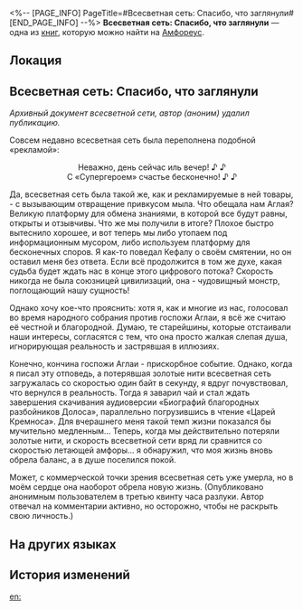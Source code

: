 <%-- [PAGE_INFO]
PageTitle=#Всесветная сеть: Спасибо, что заглянули#
[END_PAGE_INFO] --%>
{{Дополнить}}
{{Книга Инфобокс
|id           = 537
|Название     = 
|Изображение  = Предмет Книга Амфореус 4.png
|Мир          = Амфореус
|Томов        = 1
|Автор        = <!--нужно добавить-->
|Описание     = Подозрительная запись на камне связи, была удалена автором.
|Том1         = {{tx}}
|Источник1    = {{tx|Отсутствует источник}}
|Персонажи    = 
|Фракции      = 
}}
'''Всесветная сеть: Спасибо, что заглянули''' — одна из [[Книги|книг]], которую можно найти на [[Амфореус]].

==Локация==
{{Отметка карты|<!--название карты-->|<!--id отметки-->}}

==Всесветная сеть: Спасибо, что заглянули==
''Архивный документ всесветной сети, автор (аноним) удалил публикацию.''

Совсем недавно всесветная сеть была переполнена подобной «рекламой»:

<div align="center">Неважно, день сейчас иль вечер! ♪ ♪<br />
С «Супергероем» счастье бесконечно! ♪ ♪</div>

Да, всесветная сеть была такой же, как и рекламируемые в ней товары, - с вызывающим отвращение привкусом мыла. Что обещала нам Аглая? Великую платформу для обмена знаниями, в которой все будут равны, открыты и отзывчивы. Что же мы получили в итоге? Плохое быстро вытеснило хорошее, и вот теперь мы либо утопаем под информационным мусором, либо используем платформу для бесконечных споров. Я как-то поведал Кефалу о своём смятении, но он оставил меня без ответа. Если всё продолжится в том же духе, какая судьба будет ждать нас в конце этого цифрового потока? Скорость никогда не была союзницей цивилизаций, она - чудовищный монстр, поглощающий нашу сущность!

Однако хочу кое-что прояснить: хотя я, как и многие из нас, голосовал во время народного собрания против госпожи Аглаи, я всё же считаю её честной и благородной. Думаю, те старейшины, которые отстаивали наши интересы, согласятся с тем, что она просто жалкая слепая душа, игнорирующая реальность и застрявшая в иллюзиях.

Конечно, кончина госпожи Аглаи - прискорбное событие. Однако, когда я писал эту отповедь, а потерявшая золотые нити всесветная сеть загружалась со скоростью один байт в секунду, я вдруг почувствовал, что вернулся в реальность. Тогда я заварил чай и стал ждать завершения скачивания аудиоверсии «Биографий благородных разбойников Долоса», параллельно погрузившись в чтение «Царей Кремноса». Для вчерашнего меня такой темп жизни показался бы мучительно медленным... Теперь, когда мы действительно потеряли золотые нити, и скорость всесветной сети вряд ли сравнится со скоростью летающей амфоры... я обнаружил, что моя жизнь вновь обрела баланс, а в душе поселился покой.

Может, с коммерческой точки зрения всесветная сеть уже умерла, но в моём сердце она наоборот обрела новую жизнь. (Опубликовано анонимным пользователем в третью квинту часа разлуки. Автор отвечал на комментарии активно, но осторожно, чтобы не раскрыть свою личность.)

==На других языках==
{{На других языках
|en   = World Wound Web, Thanks for Stopping By
|zhs  = 万帷网，感谢你停下来
|zht  = 萬帷網，感謝你停下來
|ja   = ディアディクティオ、止まってくれてありがとう
|ko   = 누리망, 멈춰 줘서 고마워
|es   = Web Wau Wuo, gracias por detenerte
|fr   = Toile, merci de ta visite
|ru   = Всесветная сеть: Спасибо, что заглянули
|th   = หมื่นม่านเน็ต ขอบคุณที่ยอมหยุด
|vi   = World Wound Web, Cảm Ơn Vì Đã Dừng Lại
|de   = Weltgewebtes Netz, danke fürs Vorbeischauen
|id   = Wadah Wawasan Wahah, Terima Kasih Sudah Mampir
|pt   = Rede Mundial de Conexões, Obrigado por Vir
}}

==История изменений==
{{История изменений|3.5}}

[[en:]]